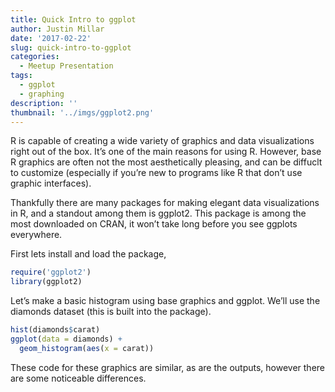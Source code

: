 ```yaml
---
title: Quick Intro to ggplot
author: Justin Millar
date: '2017-02-22'
slug: quick-intro-to-ggplot
categories:
  - Meetup Presentation
tags:
  - ggplot
  - graphing
description: ''
thumbnail: '../imgs/ggplot2.png'
---
```


R is capable of creating a wide variety of graphics and data visualizations right out of the box. It’s one of the main reasons for using R. However, base R graphics are often not the most aesthetically pleasing, and can be diffuclt to customize (especially if you’re new to programs like R that don’t use graphic interfaces).

Thankfully there are many packages for making elegant data visualizations in R, and a standout among them is ggplot2. This package is among the most downloaded on CRAN, it won’t take long before you see ggplots everywhere.

First lets install and load the package,

```r
require('ggplot2')
library(ggplot2)
```


Let's make a basic histogram using base graphics and ggplot. We'll use the diamonds dataset (this is built into the package).


```r
hist(diamonds$carat)
ggplot(data = diamonds) +
  geom_histogram(aes(x = carat))
```


These code for these graphics are similar, as are the outputs, however there are some noticeable differences.


